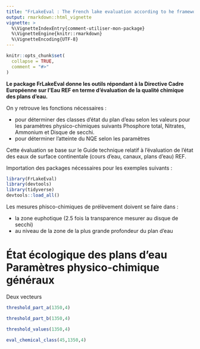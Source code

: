 ```yaml
---
title: "FrLakeEval : The French lake evaluation according to he framework directive on water"
output: rmarkdown::html_vignette
vignette: >
  %\VignetteIndexEntry{comment-utiliser-mon-package}
  %\VignetteEngine{knitr::rmarkdown}
  %\VignetteEncoding{UTF-8}
---
```


```r
knitr::opts_chunk$set(
  collapse = TRUE,
  comment = "#>"
)
```

**Le package FrLakeEval donne les outils répondant à la Directive Cadre Européenne sur l'Eau REF en terme d'évaluation de la qualité chimique des plans d'eau.**

On y retrouve les fonctions nécessaires :

-   pour déterminer des classes d'état du plan d'eau selon les valeurs pour les paramètres physico-chimiques suivants Phosphore total, Nitrates, Ammonium et Disque de secchi.
-   pour déterminer l'atteinte du NQE selon les paramètres

Cette évaluation se base sur le Guide technique relatif à l'évaluation de l'état des eaux de surface continentale (cours d'eau, canaux, plans d'eau) REF.

Importation des packages nécessaires pour les exemples suivants :

```r
library(FrLakeEval)
library(devtools)
library(tidyverse)
devtools::load_all()
```

Les mesures phisco-chimiques de prélèvement doivent se faire dans :

- la zone euphotique (2.5 fois la transparence mesurer au disque de secchi)
- au niveau de la zone de la plus grande profondeur du plan d'eau

# État écologique des plans d'eau Paramètres physico-chimique généraux

Deux vecteurs

```r
threshold_part_a(1350,4)
```

```r
threshold_part_b(1350,4)
```

```r
threshold_values(1350,4)
```

```r
eval_chemical_class(45,1350,4)
```
